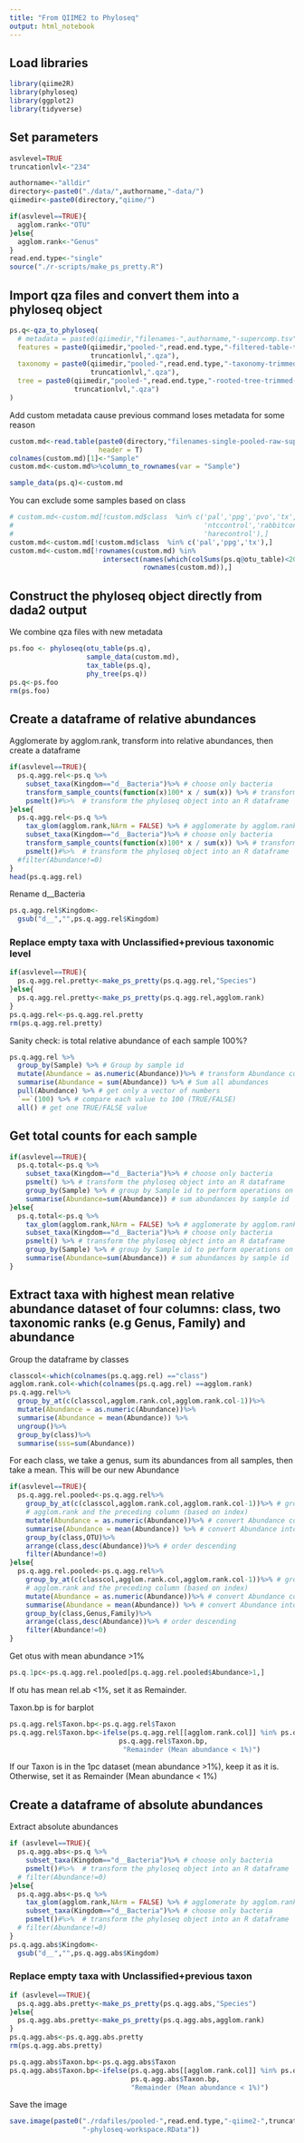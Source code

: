 ```yaml
---
title: "From QIIME2 to Phyloseq"
output: html_notebook
---
```



## Load libraries
```r
library(qiime2R)
library(phyloseq)
library(ggplot2)
library(tidyverse)
```

## Set parameters
```r
asvlevel=TRUE
truncationlvl<-"234"

authorname<-"alldir"
directory<-paste0("./data/",authorname,"-data/")
qiimedir<-paste0(directory,"qiime/")

if(asvlevel==TRUE){
  agglom.rank<-"OTU"
}else{
  agglom.rank<-"Genus"
}
read.end.type<-"single"
source("./r-scripts/make_ps_pretty.R")
```


## Import qza files and convert them into a phyloseq object
```r
ps.q<-qza_to_phyloseq(
  # metadata = paste0(qiimedir,"filenames-",authorname,"-supercomp.tsv"),
  features = paste0(qiimedir,"pooled-",read.end.type,"-filtered-table-trimmed-dada2-",
                    truncationlvl,".qza"),
  taxonomy = paste0(qiimedir,"pooled-",read.end.type,"-taxonomy-trimmed-dada2-",
                    truncationlvl,".qza"),
  tree = paste0(qiimedir,"pooled-",read.end.type,"-rooted-tree-trimmed-dada2-",
                truncationlvl,".qza")
)
```

Add custom metadata cause previous command loses metadata for some reason
```r
custom.md<-read.table(paste0(directory,"filenames-single-pooled-raw-supercomp.tsv"),
                      header = T)
colnames(custom.md)[1]<-"Sample"
custom.md<-custom.md%>%column_to_rownames(var = "Sample")

sample_data(ps.q)<-custom.md

``` 

You can exclude some samples based on class
```r
# custom.md<-custom.md[!custom.md$class  %in% c('pal','ppg','pvo','tx',
#                                               'ntccontrol','rabbitcontrol',
#                                               'harecontrol'),]
custom.md<-custom.md[!custom.md$class  %in% c('pal','ppg','tx'),]
custom.md<-custom.md[!rownames(custom.md) %in%
                       intersect(names(which(colSums(ps.q@otu_table)<20000)),
                                 rownames(custom.md)),]
```


## Construct the phyloseq object directly from dada2 output
We combine qza files with new metadata

```r
ps.foo <- phyloseq(otu_table(ps.q),
                   sample_data(custom.md),
                   tax_table(ps.q),
                   phy_tree(ps.q))
ps.q<-ps.foo
rm(ps.foo)
```

## Create a dataframe of relative abundances
Agglomerate by agglom.rank, transform into relative abundances, then create a dataframe
```r
if(asvlevel==TRUE){
  ps.q.agg.rel<-ps.q %>%
    subset_taxa(Kingdom=="d__Bacteria")%>% # choose only bacteria
    transform_sample_counts(function(x)100* x / sum(x)) %>% # transform into percentages
    psmelt()#%>%  # transform the phyloseq object into an R dataframe
}else{
  ps.q.agg.rel<-ps.q %>%
    tax_glom(agglom.rank,NArm = FALSE) %>% # agglomerate by agglom.rank
    subset_taxa(Kingdom=="d__Bacteria")%>% # choose only bacteria
    transform_sample_counts(function(x)100* x / sum(x)) %>% # transform into percentages
    psmelt()#%>%  # transform the phyloseq object into an R dataframe
  #filter(Abundance!=0)
}
head(ps.q.agg.rel) 
```


Rename d__Bacteria
```r
ps.q.agg.rel$Kingdom<-
  gsub("d__","",ps.q.agg.rel$Kingdom)
```

### Replace empty taxa with Unclassified+previous taxonomic level
```r
if(asvlevel==TRUE){
  ps.q.agg.rel.pretty<-make_ps_pretty(ps.q.agg.rel,"Species")
}else{
  ps.q.agg.rel.pretty<-make_ps_pretty(ps.q.agg.rel,agglom.rank) 
}
ps.q.agg.rel<-ps.q.agg.rel.pretty
rm(ps.q.agg.rel.pretty)
```

Sanity check: is total relative abundance of each sample 100%?
```r
ps.q.agg.rel %>%
  group_by(Sample) %>% # Group by sample id
  mutate(Abundance = as.numeric(Abundance))%>% # transform Abundance column into numeric
  summarise(Abundance = sum(Abundance)) %>% # Sum all abundances
  pull(Abundance) %>% # get only a vector of numbers
  `==`(100) %>% # compare each value to 100 (TRUE/FALSE)
  all() # get one TRUE/FALSE value
```

## Get total counts for each sample
```r
if(asvlevel==TRUE){
  ps.q.total<-ps.q %>%
    subset_taxa(Kingdom=="d__Bacteria")%>% # choose only bacteria
    psmelt() %>% # transform the phyloseq object into an R dataframe
    group_by(Sample) %>% # group by Sample id to perform operations on samples
    summarise(Abundance=sum(Abundance)) # sum abundances by sample id
}else{
  ps.q.total<-ps.q %>%
    tax_glom(agglom.rank,NArm = FALSE) %>% # agglomerate by agglom.rank
    subset_taxa(Kingdom=="d__Bacteria")%>% # choose only bacteria
    psmelt() %>% # transform the phyloseq object into an R dataframe
    group_by(Sample) %>% # group by Sample id to perform operations on samples
    summarise(Abundance=sum(Abundance)) # sum abundances by sample id
}
```


## Extract taxa with highest mean relative abundance dataset of four columns: class, two taxonomic ranks (e.g Genus, Family) and abundance 

Group the dataframe by classes
```r
classcol<-which(colnames(ps.q.agg.rel) =="class")
agglom.rank.col<-which(colnames(ps.q.agg.rel) ==agglom.rank)
ps.q.agg.rel%>%
  group_by_at(c(classcol,agglom.rank.col,agglom.rank.col-1))%>% 
  mutate(Abundance = as.numeric(Abundance))%>% 
  summarise(Abundance = mean(Abundance)) %>%
  ungroup()%>%
  group_by(class)%>%
  summarise(sss=sum(Abundance))
```

For each class, we take a genus, sum its abundances from all samples, then take 
a mean. This will be our new Abundance
```r
if(asvlevel==TRUE){
  ps.q.agg.rel.pooled<-ps.q.agg.rel%>%
    group_by_at(c(classcol,agglom.rank.col,agglom.rank.col-1))%>% # group by class,
    # agglom.rank and the preceding column (based on index)
    mutate(Abundance = as.numeric(Abundance))%>% # convert Abundance column into numeric
    summarise(Abundance = mean(Abundance)) %>% # convert Abundance into mean abundance
    group_by(class,OTU)%>%
    arrange(class,desc(Abundance))%>% # order descending
    filter(Abundance!=0)
}else{
  ps.q.agg.rel.pooled<-ps.q.agg.rel%>%
    group_by_at(c(classcol,agglom.rank.col,agglom.rank.col-1))%>% # group by class,
    # agglom.rank and the preceding column (based on index)
    mutate(Abundance = as.numeric(Abundance))%>% # convert Abundance column into numeric
    summarise(Abundance = mean(Abundance)) %>% # convert Abundance into mean abundance
    group_by(class,Genus,Family)%>%
    arrange(class,desc(Abundance))%>% # order descending
    filter(Abundance!=0)
}
```

Get otus with mean abundance >1%
```r
ps.q.1pc<-ps.q.agg.rel.pooled[ps.q.agg.rel.pooled$Abundance>1,]
```

If otu has mean rel.ab <1%, set it as Remainder.

Taxon.bp is for barplot
```r
ps.q.agg.rel$Taxon.bp<-ps.q.agg.rel$Taxon
ps.q.agg.rel$Taxon.bp<-ifelse(ps.q.agg.rel[[agglom.rank.col]] %in% ps.q.1pc[[agglom.rank]],
                           ps.q.agg.rel$Taxon.bp,
                            "Remainder (Mean abundance < 1%)")
```

If our Taxon is in the 1pc dataset (mean abundance >1%), keep it as it is. 
Otherwise, set it as Remainder (Mean abundance < 1%)

## Create a dataframe of absolute abundances 
Extract absolute abundances
```r
if (asvlevel==TRUE){
  ps.q.agg.abs<-ps.q %>%
    subset_taxa(Kingdom=="d__Bacteria")%>% # choose only bacteria
    psmelt()#%>%  # transform the phyloseq object into an R dataframe
  # filter(Abundance!=0)
}else{
  ps.q.agg.abs<-ps.q %>%
    tax_glom(agglom.rank,NArm = FALSE) %>% # agglomerate by agglom.rank
    subset_taxa(Kingdom=="d__Bacteria")%>% # choose only bacteria
    psmelt()#%>%  # transform the phyloseq object into an R dataframe
  # filter(Abundance!=0)
}
ps.q.agg.abs$Kingdom<-
  gsub("d__","",ps.q.agg.abs$Kingdom)
```

### Replace empty taxa with Unclassified+previous taxon ####
```r
if (asvlevel==TRUE){
  ps.q.agg.abs.pretty<-make_ps_pretty(ps.q.agg.abs,"Species")
}else{
  ps.q.agg.abs.pretty<-make_ps_pretty(ps.q.agg.abs,agglom.rank)
}
ps.q.agg.abs<-ps.q.agg.abs.pretty
rm(ps.q.agg.abs.pretty)

ps.q.agg.abs$Taxon.bp<-ps.q.agg.abs$Taxon
ps.q.agg.abs$Taxon.bp<-ifelse(ps.q.agg.abs[[agglom.rank.col]] %in% ps.q.1pc[[agglom.rank]],
                              ps.q.agg.abs$Taxon.bp,
                              "Remainder (Mean abundance < 1%)")
```

Save the image
```r
save.image(paste0("./rdafiles/pooled-",read.end.type,"-qiime2-",truncationlvl,"-",agglom.rank,
                  "-phyloseq-workspace.RData"))

```

